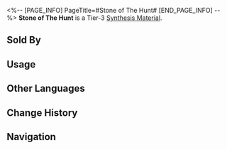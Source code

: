 <%-- [PAGE_INFO]
PageTitle=#Stone of The Hunt#
[END_PAGE_INFO] --%>
{{Item Infobox
|id          = 182003
|image       = Item Stone of The Hunt.png
|type        = Synthesis Material
|invCategory = Other Materials
|rarity      = 3
|effect      = Tier 3 Synthesis Material
|description = Small stone with the power of The Hunt.<br />As if guided by someone's will, it moves by itself towards a certain direction.<br />Sounds like what a magnet would do? I assure you it is not.
|source1     = [[Grocery Stand]]
}}
{{Description|''"The destination lies where my arrow is heading."''}}
'''Stone of The Hunt''' is a Tier-3 [[Synthesis Material]].

==Sold By==
{{Shop Availability}}

==Usage==
{{Craft Usage}}

==Other Languages==
{{Other Languages
|en   = Stone of The Hunt
|zhs  = 巡猎石
|zht  = 巡獵石
|ja   = 巡狩石
|ko   = 수렵석
|es   = Piedra de la Cacería
|fr   = Pierre de la Chasse
|ru   = Охотничий камень
|th   = Stone of the Hunt
|vi   = Đá Săn Bắn
|de   = Stein der Jagd
|id   = Stone of the Hunt
|pt   = Pedra da Caça
}}

==Change History==
{{Change History|1.0}}

==Navigation==
{{Synthesis Material Navbox}}